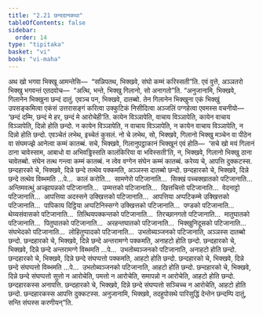 ```yaml
---
title: "2.21 छन्ददानकथा"
tableOfContents: false
sidebar:
  order: 14
type: "tipitaka"
basket: "vi"
book: "vi-maha"
---
```



<DynamicBreadcrumb />

<Division number="165" book="vi-maha">

<Paragraph number="685" book="vi-maha">
अथ खो भगवा भिक्खू आमन्तेसि—  “सन्निपतथ, भिक्खवे, संघो कम्मं करिस्सती”ति. एवं वुत्ते, अञ्ञतरो भिक्खु भगवन्तं एतदवोच—  “अत्थि, भन्ते, भिक्खु गिलानो, सो अनागतो”ति.
</Paragraph>

<Paragraph number="686" book="vi-maha">
“अनुजानामि, भिक्खवे, गिलानेन भिक्खुना छन्दं दातुं. एवञ्च पन, भिक्खवे, दातब्बो. तेन गिलानेन भिक्खुना एकं भिक्खुं उपसङ्कमित्वा एकंसं उत्तरासङ्गं करित्वा उक्कुटिकं निसीदित्वा अञ्जलिं पग्गहेत्वा एवमस्स वचनीयो—  ‘छन्दं दम्मि, छन्दं मे हर, छन्दं मे आरोचेही’ति. कायेन विञ्ञापेति, वाचाय विञ्ञापेति, कायेन वाचाय विञ्ञापेति, दिन्नो होति छन्दो. न कायेन विञ्ञापेति, न वाचाय विञ्ञापेति, न कायेन वाचाय विञ्ञापेति, न दिन्नो होति छन्दो. एवञ्चेतं लभेथ, इच्चेतं कुसलं. नो चे लभेथ, सो, भिक्खवे, गिलानो भिक्खु मञ्चेन वा पीठेन वा संघमज्झे आनेत्वा कम्मं कातब्बं. सचे, भिक्खवे, गिलानुपट्ठाकानं भिक्खूनं एवं होति—  ‘सचे खो मयं गिलानं ठाना चावेस्साम, आबाधो वा अभिवड्ढिस्सति कालंकिरिया वा भविस्सती’ति, न, भिक्खवे, गिलानो भिक्खु ठाना चावेतब्बो. संघेन तत्थ गन्त्वा कम्मं कातब्बं. न त्वेव वग्गेन संघेन कम्मं कातब्बं. करेय्य चे, आपत्ति दुक्कटस्स.
</Paragraph>

<Paragraph number="687" book="vi-maha">
छन्दहारको चे, भिक्खवे, दिन्ने छन्दे तत्थेव पक्कमति, अञ्ञस्स दातब्बो छन्दो. छन्दहारको चे, भिक्खवे, दिन्ने छन्दे तत्थेव विब्भमति …पे…  कालं करोति…  सामणेरो पटिजानाति…  सिक्खं पच्चक्खातको पटिजानाति…  अन्तिमवत्थुं अज्झापन्नको पटिजानाति…  उम्मत्तको पटिजानाति…  खित्तचित्तो पटिजानाति…  वेदनाट्टो पटिजानाति…  आपत्तिया अदस्सने उक्खित्तको पटिजानाति…  आपत्तिया अप्पटिकम्मे उक्खित्तको पटिजानाति…  पापिकाय दिट्ठिया अप्पटिनिस्सग्गे उक्खित्तको पटिजानाति…  पण्डको पटिजानाति…  थेय्यसंवासको पटिजानाति…  तित्थियपक्कन्तको पटिजानाति…  तिरच्छानगतो पटिजानाति…  मातुघातको पटिजानाति…  पितुघातको पटिजानाति…  अरहन्तघातको पटिजानाति…  भिक्खुनिदूसको पटिजानाति…  संघभेदको पटिजानाति…  लोहितुप्पादको पटिजानाति…  उभतोब्यञ्जनको पटिजानाति, अञ्ञस्स दातब्बो छन्दो.
</Paragraph>

<Paragraph number="688" book="vi-maha">
छन्दहारको चे, भिक्खवे, दिन्ने छन्दे अन्तरामग्गे पक्कमति, अनाहटो होति छन्दो. छन्दहारको चे, भिक्खवे, दिन्ने छन्दे अन्तरामग्गे विब्भमति …पे…  उभतोब्यञ्जनको पटिजानाति, अनाहटो होति छन्दो.
</Paragraph>

<Paragraph number="689" book="vi-maha">
छन्दहारको चे, भिक्खवे, दिन्ने छन्दे संघप्पत्तो पक्कमति, आहटो होति छन्दो. छन्दहारको चे, भिक्खवे, दिन्ने छन्दे संघप्पत्तो विब्भमति …पे…  उभतोब्यञ्जनको पटिजानाति, आहटो होति छन्दो.
</Paragraph>

<Paragraph number="690" book="vi-maha">
छन्दहारको चे, भिक्खवे, दिन्ने छन्दे संघप्पत्तो सुत्तो न आरोचेति, पमत्तो न आरोचेति, समापन्नो न आरोचेति, आहटो होति छन्दो. छन्दहारकस्स अनापत्ति.
</Paragraph>

<Paragraph number="691" book="vi-maha">
छन्दहारको चे, भिक्खवे, दिन्ने छन्दे संघप्पत्तो सञ्चिच्च न आरोचेति, आहटो होति छन्दो. छन्दहारकस्स आपत्ति दुक्कटस्स. अनुजानामि, भिक्खवे, तदहुपोसथे पारिसुद्धिं देन्तेन छन्दम्पि दातुं, सन्ति संघस्स करणीयन्”ति.
</Paragraph>
</Division>